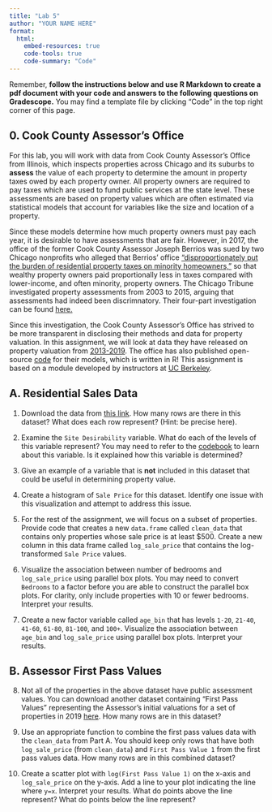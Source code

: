 ```yaml
---
title: "Lab 5"
author: "YOUR NAME HERE"
format: 
  html:
    embed-resources: true
    code-tools: true
    code-summary: "Code"
---
```


Remember, **follow the instructions below and use R Markdown to create a pdf document with your code and answers to the following questions on Gradescope.** You may find a template file by clicking "Code" in the top right corner of this page.

## 0. Cook County Assessor's Office 

For this lab, you will work with data from Cook County Assessor's Office from Illinois, which inspects properties across Chicago and its suburbs to **assess** the value of each property to determine the amount in property taxes owed by each property owner. All property owners are required to pay taxes which are used to fund public services at the state level. These assessments are based on property values which are often estimated via statistical models that account for variables like the size and location of a property.

Since these models determine how much property owners must pay each year, it is desirable to have assessments that are fair. However, in 2017, the office of the former Cook County Assessor Joseph Berrios was sued by two Chicago nonprofits who alleged that Berrios' office ["disproportionately put the burden of residential property taxes on minority homeowners, "](https://apnews.com/1650cd356ca44ada8fcca5a2673e2344) so that wealthy property owners paid proportionally less in taxes compared with lower-income, and often minority, property owners. The Chicago Tribune investigated property assessments from 2003 to 2015, arguing that assessments had indeed been discrimnatory. Their four-part investigation can be found [here.](https://www.chicagotribune.com/investigations/ct-tax-divide-investigation-20180425-storygallery.html)

Since this investigation, the Cook County Assessor's Office has strived to be more transparent in disclosing their methods and data for property valuation. In this assignment, we will look at data they have released on property valuation from [2013-2019](https://datacatalog.cookcountyil.gov/stories/s/p2kt-hk36). The office has also published open-source [code](https://github.com/ccao-data) for their models, which is written in R! This assignment is based on a module developed by instructors at [UC Berkeley](https://data.berkeley.edu/hce-curriculum-package-value-home).

## A. Residential Sales Data

1. Download the data from [this link](https://datacatalog.cookcountyil.gov/Property-Taxation/Assessor-Archived-05-11-2022-Residential-Sales-Dat/5pge-nu6u/about_data). How many rows are there in this dataset? What does each row represent? (Hint: be precise here).

2. Examine the `Site Desirability` variable. What do each of the levels of this variable represent? You may need to refer to the [codebook](https://datacatalog.cookcountyil.gov/Property-Taxation/Assessor-Archived-05-11-2022-Residential-Sales-Dat/5pge-nu6u/about_data) to learn about this variable. Is it explained how this variable is determined?

3. Give an example of a variable that is **not** included in this dataset that could be useful in determining property value.

4. Create a histogram of `Sale Price` for this dataset. Identify one issue with this visualization and attempt to address this issue.

5. For the rest of the assignment, we will focus on a subset of properties. Provide code that creates a new `data.frame` called `clean_data` that contains only properties whose sale price is at least $500. Create a new column in this data frame called `log_sale_price` that contains the log-transformed `Sale Price` values.

6. Visualize the association between number of bedrooms and `log_sale_price` using parallel box plots. You may need to convert `Bedrooms` to a factor before you are able to construct the parallel box plots. For clarity, only include properties with 10 or fewer bedrooms. Interpret your results.

7. Create a new factor variable called `age_bin` that has levels `1-20`, `21-40`, `41-60`, `61-80`, `81-100`, and `100+`. Visualize the association between `age_bin` and `log_sale_price` using parallel box plots. Interpret your results.

## B. Assessor First Pass Values

8. Not all of the properties in the above dataset have public assessment values. You can download another dataset containing "First Pass Values" representing the Assessor's initial valuations for a set of properties in 2019 [here](https://datacatalog.cookcountyil.gov/Property-Taxation/Assessor-Archived-05-11-2022-First-Pass-Values/x88m-e569/about_data). How many rows are in this dataset?

9. Use an appropriate function to combine the first pass values data with the `clean_data` from Part A. You should keep only rows that have both `log_sale_price` (from `clean_data`) and `First Pass Value 1` from the first pass values data. How many rows are in this combined dataset?

10. Create a scatter plot with `log(First Pass Value 1)` on the x-axis and `log_sale_price` on the y-axis. Add a line to your plot indicating the line where `y=x`. Interpret your results. What do points above the line represent? What do points below the line represent?